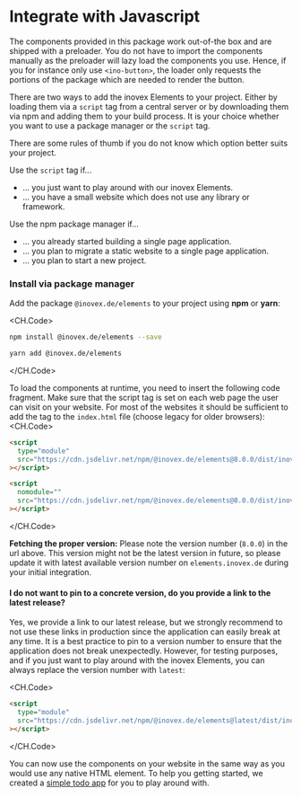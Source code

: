 
# Integrate with Javascript
<InoNavMenuSection sectionName='About the Elements'>

The components provided in this package work out-of-the box and are shipped with a preloader. You do not have to import the components manually as the preloader will lazy load the components you use. Hence, if you for instance only use `<ino-button>`, the loader only requests the portions of the package which are needed to render the button.

There are two ways to add the inovex Elements to your project. Either by loading them via a `script` tag from a central server or by downloading them via npm and adding them to your build process. It is your choice whether you want to use a package manager or the `script` tag.

There are some rules of thumb if you do not know which option better suits your project.

Use the `script` tag if...

- ... you just want to play around with our inovex Elements.
- ... you have a small website which does not use any library or framework.

Use the npm package manager if...

- ... you already started building a single page application.
- ... you plan to migrate a static website to a single page application.
- ... you plan to start a new project.

### Install via package manager

<StepIndicator step='1'>Add the package `@inovex.de/elements` to your project using **npm** or **yarn**:</StepIndicator>

<CH.Code>
  ```bash npm
  npm install @inovex.de/elements --save
  ```
  ```bash yarn
  yarn add @inovex.de/elements
  ```
</CH.Code>
</InoNavMenuSection>

<InoNavMenuSection sectionName='Integration via script tag'>

<StepIndicator step='2'>To load the components at runtime, you need to insert the following code fragment.
Make sure that the script tag is set on each web page the user can visit on your website.
For most of the websites it should be sufficient to add the tag to the `index.html` file (choose legacy for older browsers):</StepIndicator>
<CH.Code>
  ```html Modern
  <script
    type="module"
    src="https://cdn.jsdelivr.net/npm/@inovex.de/elements@8.0.0/dist/inovex-elements/inovex-elements.esm.js"
  ></script>
  ```
  ```html Legacy
  <script
    nomodule=""
    src="https://cdn.jsdelivr.net/npm/@inovex.de/elements@8.0.0/dist/inovex-elements/inovex-elements.js"
  ></script>
  ```
</CH.Code>

**Fetching the proper version:** Please note the version number (`8.0.0`) in the url above. This version might not be the latest version in future, so please update it with latest available version number on `elements.inovex.de` during your initial integration.


#### I do not want to pin to a concrete version, do you provide a link to the latest release?

Yes, we provide a link to our latest release, but we strongly recommend to not use these links in production since the application can easily break at any time. It is a best practice to pin to a version number to ensure that the application does not break unexpectedly.
However, for testing purposes, and if you just want to play around with the inovex Elements, you can always replace the version number with `latest`:

<CH.Code>
```html index.html
<script
  type="module"
  src="https://cdn.jsdelivr.net/npm/@inovex.de/elements@latest/dist/inovex-elements/inovex-elements.esm.js"
></script>
```
</CH.Code>
</InoNavMenuSection>

<InoNavMenuSection sectionName='Use the Components'>

You can now use the components on your website in the same way as you would use any native HTML element. To help you getting started, we created a [simple todo app](https://stackblitz.com/edit/ino-elements-js-example?embed=1&file=index.js) for you to play around with.
</InoNavMenuSection>